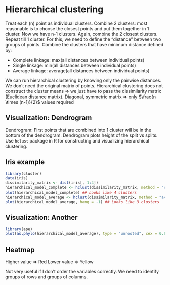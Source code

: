 # Hierarchical clustering

Treat each (n) point as individual clusters. Combine 2 clusters: most reasonable is to choose the closest points and put them together in 1 cluster. Now we have n-1 clusters. Again, combine the 2 closest clusters. Repeat till 1 cluster. For this, we need to define the "distance" between two groups of points. Combine the clusters that have minimum distance defined by:

- Complete linkage: max(all distances between individual points)
- Single linkage: min(all distances between individual points)
- Average linkage: average(all distances between individual points)

We can run hierarchical clustering by knowing only the pairwise distances. We don't need the original matrix of points. Hierarchical clustering does not construct the cluster means => we just have to pass the dissimilarity matrix (Euclidean distance matrix). Diagonal, symmetric matrix => only $\frac{n \times (n-1)}{2}$ values required

## Visualization: Dendrogram

Dendrogram: First points that are combined into 1 cluster will be in the bottom of the dendrogram. Dendrogram plots height of the split vs splits. Use `hclust` package in R for constructing and visualizing hierarchical clustering.

## Iris example

```r
library(cluster)
data(iris)
dissimilarity_matrix <- dist(iris[, 1:4])
hierarchical_model_complete <- hclust(dissimilarity_matrix, method = "complete")
plot(hierarchical_model_complete) ## Looks like 4 clusters
hierarchical_model_average <- hclust(dissimilarity_matrix, method = "average")
plot(hierarchical_model_average, hang = -1) ## Looks like 3 clusters
```


## Visualization: Another

```r
library(ape)
plot(as.phylo(hierarchical_model_average), type = "unrooted", cex = 0.6, no.margin = TRUE)
```


## Heatmap

Higher value => Red
Lower value => Yellow

Not very useful if I don't order the variables correctly. We need to identify groups of rows and groups of columns.